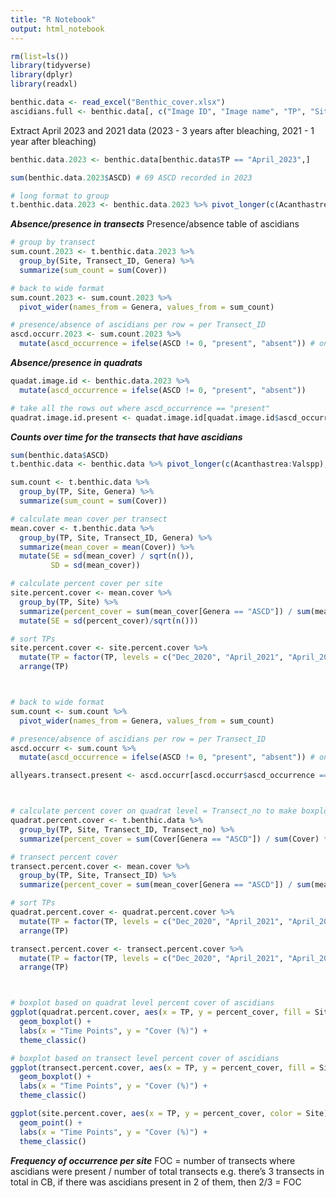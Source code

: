 ```yaml
---
title: "R Notebook"
output: html_notebook
---
```



```r
rm(list=ls())
library(tidyverse)
library(dplyr)
library(readxl)
```

```r
benthic.data <- read_excel("Benthic_cover.xlsx")
ascidians.full <- benthic.data[, c("Image ID", "Image name", "TP", "Site", "Transect_ID", "Transect_no", "ASCD")]
```

Extract April 2023 and 2021 data (2023 - 3 years after bleaching, 2021 - 1 year after bleaching)
```r
benthic.data.2023 <- benthic.data[benthic.data$TP == "April_2023",]

sum(benthic.data.2023$ASCD) # 69 ASCD recorded in 2023

# long format to group
t.benthic.data.2023 <- benthic.data.2023 %>% pivot_longer(c(Acanthastrea:Valspp), names_to = "Genera", values_to = "Cover")

```
***Absence/presence in transects***
Presence/absence table of ascidians
```r
# group by transect
sum.count.2023 <- t.benthic.data.2023 %>%
  group_by(Site, Transect_ID, Genera) %>%
  summarize(sum_count = sum(Cover))

# back to wide format
sum.count.2023 <- sum.count.2023 %>%
  pivot_wider(names_from = Genera, values_from = sum_count)

# presence/absence of ascidians per row = per Transect_ID
ascd.occurr.2023 <- sum.count.2023 %>%
  mutate(ascd_occurrence = ifelse(ASCD != 0, "present", "absent")) # only present on CB02 and CB03
```

***Absence/presence in quadrats***
```r
quadat.image.id <- benthic.data.2023 %>%
  mutate(ascd_occurrence = ifelse(ASCD != 0, "present", "absent"))

# take all the rows out where ascd_occurrence == "present"
quadrat.image.id.present <- quadat.image.id[quadat.image.id$ascd_occurrence == "present",] # 8 quadrats
```

***Counts over time for the transects that have ascidians***
```r
sum(benthic.data$ASCD)
t.benthic.data <- benthic.data %>% pivot_longer(c(Acanthastrea:Valspp), names_to = "Genera", values_to = "Cover")

sum.count <- t.benthic.data %>%
  group_by(TP, Site, Genera) %>%
  summarize(sum_count = sum(Cover))

# calculate mean cover per transect
mean.cover <- t.benthic.data %>%
  group_by(TP, Site, Transect_ID, Genera) %>%
  summarize(mean_cover = mean(Cover)) %>%
  mutate(SE = sd(mean_cover) / sqrt(n()),
         SD = sd(mean_cover))

# calculate percent cover per site
site.percent.cover <- mean.cover %>%
  group_by(TP, Site) %>%
  summarize(percent_cover = sum(mean_cover[Genera == "ASCD"]) / sum(mean_cover) * 100, .groups = "drop") %>%
  mutate(SE = sd(percent_cover)/sqrt(n()))

# sort TPs
site.percent.cover <- site.percent.cover %>%
  mutate(TP = factor(TP, levels = c("Dec_2020", "April_2021", "April_2022", "Sept_2022", "Dec_2022",  "April_2023"))) %>%
  arrange(TP)



# back to wide format
sum.count <- sum.count %>%
  pivot_wider(names_from = Genera, values_from = sum_count)

# presence/absence of ascidians per row = per Transect_ID
ascd.occurr <- sum.count %>%
  mutate(ascd_occurrence = ifelse(ASCD != 0, "present", "absent")) # only present on CB02 and CB03

allyears.transect.present <- ascd.occurr[ascd.occurr$ascd_occurrence == "present",]



# calculate percent cover on quadrat level = Transect_no to make boxplots
quadrat.percent.cover <- t.benthic.data %>%
  group_by(TP, Site, Transect_ID, Transect_no) %>%
  summarize(percent_cover = sum(Cover[Genera == "ASCD"]) / sum(Cover) * 100, .groups = "drop")

# transect percent cover
transect.percent.cover <- mean.cover %>%
  group_by(TP, Site, Transect_ID) %>%
  summarize(percent_cover = sum(mean_cover[Genera == "ASCD"]) / sum(mean_cover) * 100, .groups = "drop")

# sort TPs
quadrat.percent.cover <- quadrat.percent.cover %>%
  mutate(TP = factor(TP, levels = c("Dec_2020", "April_2021", "April_2022", "Sept_2022", "Dec_2022",  "April_2023"))) %>%
  arrange(TP)

transect.percent.cover <- transect.percent.cover %>%
  mutate(TP = factor(TP, levels = c("Dec_2020", "April_2021", "April_2022", "Sept_2022", "Dec_2022",  "April_2023"))) %>%
  arrange(TP)



# boxplot based on quadrat level percent cover of ascidians
ggplot(quadrat.percent.cover, aes(x = TP, y = percent_cover, fill = Site)) +
  geom_boxplot() +
  labs(x = "Time Points", y = "Cover (%)") +
  theme_classic()

# boxplot based on transect level percent cover of ascidians
ggplot(transect.percent.cover, aes(x = TP, y = percent_cover, fill = Site)) +
  geom_boxplot() +
  labs(x = "Time Points", y = "Cover (%)") +
  theme_classic()

ggplot(site.percent.cover, aes(x = TP, y = percent_cover, color = Site)) +
  geom_point() +
  labs(x = "Time Points", y = "Cover (%)") +
  theme_classic()
```
***Frequency of occurrence per site***
FOC = number of transects where ascidians were present / number of total transects
e.g. there's 3 transects in total in CB, if there was ascidians present in 2 of them, then 2/3 = FOC

